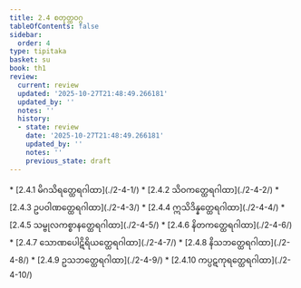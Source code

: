 ```yaml
---
title: 2.4 စတုတ္ထဝဂ္ဂ
tableOfContents: false
sidebar:
  order: 4
type: tipitaka
basket: su
book: th1
review:
  current: review
  updated: '2025-10-27T21:48:49.266181'
  updated_by: ''
  notes: ''
  history:
  - state: review
    date: '2025-10-27T21:48:49.266181'
    updated_by: ''
    notes: ''
    previous_state: draft
---
```



<ReviewStatus review={frontmatter.review} showDetails={true} />

<HypothesisAnnotation frontmatter={frontmatter} />

<DynamicBreadcrumb />



<TableOfContents book="th1" section="2.4">
* [2.4.1 မိဂသိရတ္ထေရဂါထာ](./2-4-1/)
* [2.4.2 သိဝကတ္ထေရဂါထာ](./2-4-2/)
* [2.4.3 ဥပဝါဏတ္ထေရဂါထာ](./2-4-3/)
* [2.4.4 ဣသိဒိန္နတ္ထေရဂါထာ](./2-4-4/)
* [2.4.5 သမ္ဗုလကစ္စာနတ္ထေရဂါထာ](./2-4-5/)
* [2.4.6 နိတကတ္ထေရဂါထာ](./2-4-6/)
* [2.4.7 သောဏပေါဋိရိယတ္ထေရဂါထာ](./2-4-7/)
* [2.4.8 နိသဘတ္ထေရဂါထာ](./2-4-8/)
* [2.4.9 ဥသဘတ္ထေရဂါထာ](./2-4-9/)
* [2.4.10 ကပ္ပဋကုရတ္ထေရဂါထာ](./2-4-10/)
</TableOfContents>